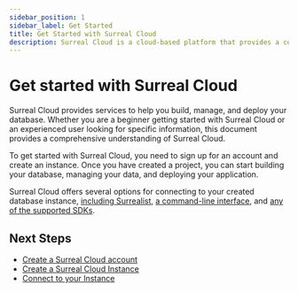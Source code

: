 ```yaml
---
sidebar_position: 1
sidebar_label: Get Started
title: Get Started with Surreal Cloud 
description: Surreal Cloud is a cloud-based platform that provides a comprehensive suite of tools and services to help you build, manage, and deploy your database.
---
```



# Get started with Surreal Cloud 

Surreal Cloud provides services to help you build, manage, and deploy your database. Whether you are a beginner getting started with Surreal Cloud or an experienced user looking for specific information, this document provides a comprehensive understanding of Surreal Cloud.

To get started with Surreal Cloud, you need to sign up for an account and create an instance. Once you have created a project, you can start building your database, managing your data, and deploying your application.

Surreal Cloud offers several options for connecting to your created database instance, [including Surrealist](/docs/cloud/connect/surrealist), [a command-line interface](/docs/cloud/connect/cli), and [any of the supported SDKs](/docs/cloud/connect/sdk). 


## Next Steps

- [Create a Surreal Cloud account](/docs/cloud/getting-started/create-an-account)
- [Create a Surreal Cloud Instance](/docs/cloud/getting-started/create-an-instance)
- [Connect to your Instance](/docs/cloud/connect)

